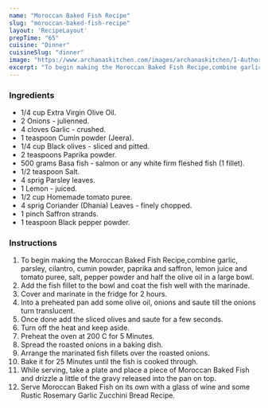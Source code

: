---
name: "Moroccan Baked Fish Recipe"
slug: "moroccan-baked-fish-recipe"
layout: 'RecipeLayout'
prepTime: "65"
cuisine: "Dinner"
cuisineSlug: "dinner"
image: "https://www.archanaskitchen.com/images/archanaskitchen/1-Author/rakshak/Moroccan_Baked_Fish.jpg"
excerpt: "To begin making the Moroccan Baked Fish Recipe,combine garlic, parsley, cilantro, cumin powder, paprika and saffron, lemon juice and tomato puree, salt, pepper powder and half the olive oil in a large bowl"
---

### Ingredients

- 1/4 cup Extra Virgin Olive Oil.
- 2 Onions - julienned.
- 4 cloves Garlic - crushed.
- 1 teaspoon Cumin powder (Jeera).
- 1/4 cup Black olives - sliced and pitted.
- 2 teaspoons Paprika powder.
- 500 grams Basa fish - salmon or any white firm fleshed fish (1 fillet).
- 1/2 teaspoon Salt.
- 4 sprig Parsley leaves.
- 1 Lemon - juiced.
- 1/2 cup Homemade tomato puree.
- 4 sprig Coriander (Dhania) Leaves - finely chopped.
- 1 pinch Saffron strands.
- 1 teaspoon Black pepper powder.

### Instructions

1. To begin making the Moroccan Baked Fish Recipe,combine garlic, parsley, cilantro, cumin powder, paprika and saffron, lemon juice and tomato puree, salt, pepper powder and half the olive oil in a large bowl.
1. Add the fish fillet to the bowl and coat the fish well with the marinade.
1. Cover and marinate in the fridge for 2 hours.
1. Into a preheated pan add some olive oil, onions and saute till the onions turn translucent.
1. Once done add the sliced olives and saute for a few seconds.
1. Turn off the heat and keep aside.
1. Preheat the oven at 200 C for 5 Minutes.
1. Spread the roasted onions in a baking dish.
1. Arrange the marinated fish fillets over the roasted onions.
1. Bake it for 25 Minutes until the fish is cooked through.
1. While serving, take a plate and place a piece of Moroccan Baked Fish and drizzle a little of the gravy released into the pan on top.
1. Serve Moroccan Baked Fish on its own with a glass of wine and some Rustic Rosemary Garlic Zucchini Bread Recipe.
